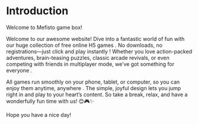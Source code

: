 # Introduction
 
Welcome to Mefisto game box!

Welcome to our awesome website! Dive into a fantastic world of fun with our huge collection of free online H5 games
. No downloads, no registrations—just click and play instantly
! Whether you love action-packed adventures, brain-teasing puzzles, classic arcade revivals, or even competing with friends in multiplayer mode, we’ve got something for everyone
.

All games run smoothly on your phone, tablet, or computer, so you can enjoy them anytime, anywhere
. The simple, joyful design lets you jump right in and play to your heart’s content. So take a break, relax, and have a wonderfully fun time with us! 😊🎮✨

Hope you have a nice day!
